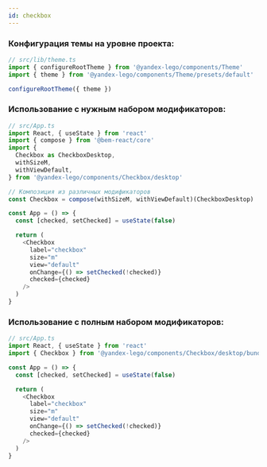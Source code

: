 ```yaml
---
id: checkbox
---
```


### Конфигурация темы на уровне проекта:

```ts
// src/lib/theme.ts
import { configureRootTheme } from '@yandex-lego/components/Theme'
import { theme } from '@yandex-lego/components/Theme/presets/default'

configureRootTheme({ theme })
```

### Использование с нужным набором модификаторов:

```ts
// src/App.ts
import React, { useState } from 'react'
import { compose } from '@bem-react/core'
import {
  Checkbox as CheckboxDesktop,
  withSizeM,
  withViewDefault,
} from '@yandex-lego/components/Checkbox/desktop'

// Композиция из различных модификаторов
const Checkbox = compose(withSizeM, withViewDefault)(CheckboxDesktop)

const App = () => {
  const [checked, setChecked] = useState(false)

  return (
    <Checkbox
      label="checkbox"
      size="m"
      view="default"
      onChange={() => setChecked(!checked)}
      checked={checked}
    />
  )
}
```

### Использование с полным набором модификаторов:

```ts
// src/App.ts
import React, { useState } from 'react'
import { Checkbox } from '@yandex-lego/components/Checkbox/desktop/bundle'

const App = () => {
  const [checked, setChecked] = useState(false)

  return (
    <Checkbox
      label="checkbox"
      size="m"
      view="default"
      onChange={() => setChecked(!checked)}
      checked={checked}
    />
  )
}
```
